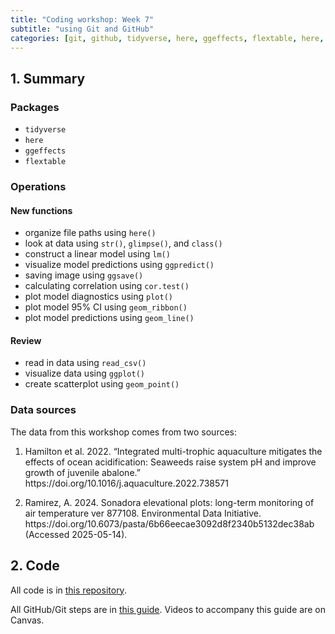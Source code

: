 ```yaml
---
title: "Coding workshop: Week 7"
subtitle: "using Git and GitHub"
categories: [git, github, tidyverse, here, ggeffects, flextable, here, str, glimpse, class, lm, ggpredict, ggsave, cor.test, plot, geom_ribbon, geom_line, read_csv, ggplot, geom_point, github, forking]
---
```


## 1. Summary

### Packages

- `tidyverse`  
- `here`  
- `ggeffects`  
- `flextable`  

### Operations

#### New functions

- organize file paths using `here()`  
- look at data using `str()`, `glimpse()`, and `class()`  
- construct a linear model using `lm()`  
- visualize model predictions using `ggpredict()`  
- saving image using `ggsave()`  
- calculating correlation using `cor.test()`  
- plot model diagnostics using `plot()`  
- plot model 95% CI using `geom_ribbon()`  
- plot model predictions using `geom_line()`

#### Review

- read in data using `read_csv()`  
- visualize data using `ggplot()`  
- create scatterplot using `geom_point()`  

### Data sources

The data from this workshop comes from two sources:  

1. Hamilton et al. 2022. "Integrated multi-trophic aquaculture mitigates the effects of ocean acidification: Seaweeds raise system pH and improve growth of juvenile abalone." https://doi.org/10.1016/j.aquaculture.2022.738571  

2. Ramirez, A. 2024. Sonadora elevational plots: long-term monitoring of air temperature ver 877108. Environmental Data Initiative. https://doi.org/10.6073/pasta/6b66eecae3092d8f2340b5132dec38ab (Accessed 2025-05-14).

## 2. Code

All code is in [this repository](https://github.com/fjoyce/ENVS-193DS_workshop-07).  

All GitHub/Git steps are in [this guide](https://spring-2025.envs-193ds.com/resources/using-github). Videos to accompany this guide are on Canvas.  

